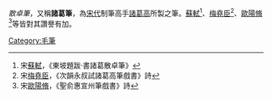 ''散卓筆''，又稱'''諸葛筆'''，為[[宋代|宋代]]制筆高手[[諸葛高|諸葛高]]所製之筆。[[蘇軾|蘇軾]]<ref>宋[[蘇軾|蘇軾]]，《東坡題跋‧書諸葛散卓筆》<!-- 散卓筆惟諸葛能之，他人學者，皆得其形似而無其法，反不如常筆。  --></ref>、[[梅堯臣|梅堯臣]]<ref>宋[[梅堯臣|梅堯臣]]，《次韻永叔試諸葛高筆戲書》詩<!-- 筆工諸葛高，海內稱第一。 --></ref>、[[歐陽脩|歐陽脩]]<ref>宋[[歐陽脩|歐陽脩]]，《聖俞惠宣州筆戲書》詩</ref>等皆對其讚譽有加。

[[Category:毛筆|Category:毛筆]]